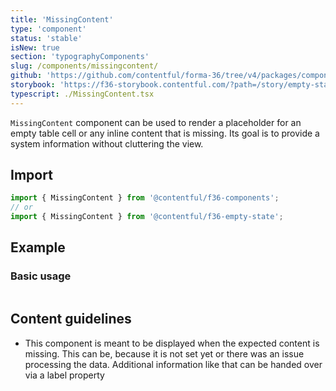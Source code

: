 ```yaml
---
title: 'MissingContent'
type: 'component'
status: 'stable'
isNew: true
section: 'typographyComponents'
slug: /components/missingcontent/
github: 'https://github.com/contentful/forma-36/tree/v4/packages/components/empty-state/MissingContent'
storybook: 'https://f36-storybook.contentful.com/?path=/story/empty-state-missingcontent--basic'
typescript: ./MissingContent.tsx
---
```


`MissingContent` component can be used to render a placeholder for an empty table cell or any inline content that is missing. Its goal is to provide a system information without cluttering the view.

## Import

```jsx static=true
import { MissingContent } from '@contentful/f36-components';
// or
import { MissingContent } from '@contentful/f36-empty-state';
```

## Example

### Basic usage

```jsx file=examples/MissingContentExample.tsx

```

<PropsTable of="MissingContent" />

## Content guidelines

- This component is meant to be displayed when the expected content is missing. This can be, because it is not set yet or there was an issue processing the data. Additional information like that can be handed over via a label property
